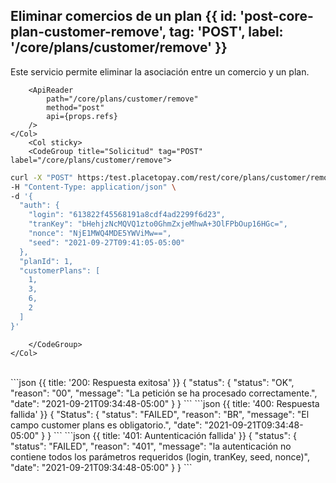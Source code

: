 


## Eliminar comercios de un plan {{ id: 'post-core-plan-customer-remove', tag: 'POST', label: '/core/plans/customer/remove' }}

<Row>
    <Col>
        Este servicio permite eliminar la asociación entre un comercio y un plan.
    
        <ApiReader
            path="/core/plans/customer/remove"
            method="post"
            api={props.refs}
        />
    </Col>
        <Col sticky>
        <CodeGroup title="Solicitud" tag="POST" label="/core/plans/customer/remove">
```bash {{title: 'Eliminar comercios de un plan'}}
curl -X "POST" https:/test.placetopay.com/rest/core/plans/customer/remove \
-H "Content-Type: application/json" \
-d '{
  "auth": {
    "login": "613822f45568191a8cdf4ad2299f6d23",
    "tranKey": "bHehjzNcMQVQ1zto0GhmZxjeMhwA+3OlFPbOup16HGc=",
    "nonce": "NjE1MWQ4MDE5YWViMw==",
    "seed": "2021-09-27T09:41:05-05:00"
  },
  "planId": 1,
  "customerPlans": [
    1,
    3,
    6,
    2
  ]
}'
```
        </CodeGroup>
    </Col>
</Row>

<Row>
    <Col>
        <ApiReader
            path="/core/plans/customer/remove"
            method="post"
            type="response"
            api={props.refs}
        />
    </Col>
        <Col sticky>
        <br />
        <CodeGroup title="Respuesta">
```json {{ title: '200: Respuesta exitosa' }}
{
  "status": {
    "status": "OK",
    "reason": "00",
    "message": "La petición se ha procesado correctamente.",
    "date": "2021-09-21T09:34:48-05:00"
  }
}
```
```json {{ title: '400: Respuesta fallida' }}
{
  "Status": {
    "status": "FAILED",
    "reason": "BR",
    "message": "El campo customer plans es obligatorio.",
    "date": "2021-09-21T09:34:48-05:00"
  }
}
```
```json {{ title: '401: Auntenticación fallida' }}
{
  "status": {
    "status": "FAILED",
    "reason": "401",
    "message": "la autenticación no contiene todos los parámetros requeridos (login, tranKey, seed, nonce)",
    "date": "2021-09-21T09:34:48-05:00"
  }
}
```
        </CodeGroup>
    </Col>
</Row>

